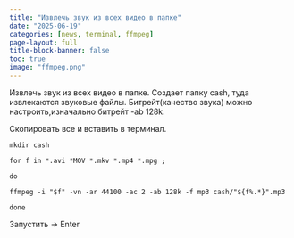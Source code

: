 ```yaml
---
title: "Извлечь звук из всех видео в папке"
date: "2025-06-19"
categories: [news, terminal, ffmpeg]
page-layout: full
title-block-banner: false
toc: true
image: "ffmpeg.png"
---
```



Извлечь звук из всех видео в папке. Создает папку cash, туда извлекаются звуковые файлы. Битрейт(качество звука) можно настроить,изначально битрейт -ab 128k.

Скопировать все и вставить в терминал.

```
mkdir cash

for f in *.avi *MOV *.mkv *.mp4 *.mpg ;
 
do

ffmpeg -i "$f" -vn -ar 44100 -ac 2 -ab 128k -f mp3 cash/"${f%.*}".mp3
 
done
```
Запустить -> Enter

